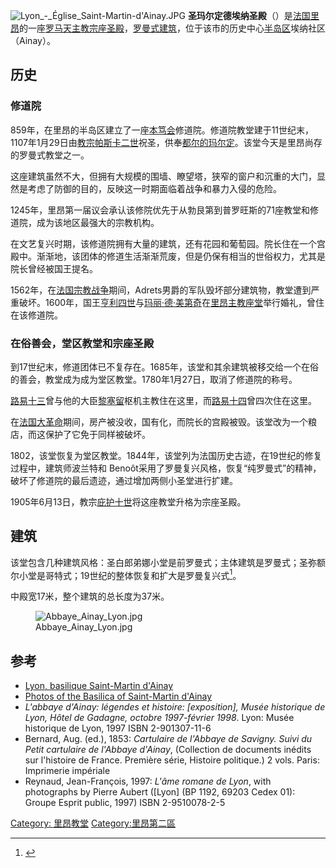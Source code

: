 [[Image:Lyon_-_Église_Saint-Martin-d'Ainay.JPG|thumb]]
'''圣玛尔定德埃纳圣殿'''（{{lang-fr|Basilique Saint-Martin d'Ainay}}）是[[法国|法国]][[里昂|里昂]]的一座[[罗马天主教|罗马天主教]][[宗座圣殿|宗座圣殿]]，[[罗曼式建筑|罗曼式建筑]]，位于该市的历史中心[[半岛_(里昂)|半岛区]]埃纳社区（Ainay）。

==历史==
===修道院===
859年，在里昂的半岛区建立了一座[[本笃会|本笃会]]修道院。修道院教堂建于11世纪末，1107年1月29日由[[教宗帕斯卡二世|教宗帕斯卡二世]]祝圣，供奉[[都尔的玛尔定|都尔的玛尔定]]。该堂今天是里昂尚存的罗曼式教堂之一。

这座建筑虽然不大，但拥有大规模的围墙、瞭望塔，狭窄的窗户和沉重的大门，显然是考虑了防御的目的，反映这一时期面临着战争和暴力入侵的危险。

1245年，里昂第一届议会承认该修院优先于从勃艮第到普罗旺斯的71座教堂和修道院，成为该地区最强大的宗教机构。

在文艺复兴时期，该修道院拥有大量的建筑，还有花园和葡萄园。院长住在一个宫殿中。渐渐地，该团体的修道生活渐渐荒废，但是仍保有相当的世俗权力，尤其是院长曾经被国王提名。

1562年，在[[法国宗教战争|法国宗教战争]]期间，Adrets男爵的军队毁坏部分建筑物，教堂遭到严重破坏。1600年，国王[[亨利四世|亨利四世]]与[[玛丽·德·美第奇|玛丽·德·美第奇]]在[[里昂主教座堂|里昂主教座堂]]举行婚礼，曾住在该修道院。

===在俗善会，堂区教堂和宗座圣殿===
到17世纪末，修道团体已不复存在。1685年，该堂和其余建筑被移交给一个在俗的善会，教堂成为成为堂区教堂。1780年1月27日，取消了修道院的称号。

[[路易十三|路易十三]]曾与他的大臣[[黎塞留|黎塞留]]枢机主教住在这里，而[[路易十四|路易十四]]曾四次住在这里。

在[[法国大革命|法国大革命]]期间，房产被没收，国有化，而院长的宫殿被毁。该堂改为一个粮店，而这保护了它免于同样被破坏。

1802，该堂恢复为堂区教堂。1844年，该堂列为法国历史古迹，在19世纪的修复过程中，建筑师波兰特和 Benoôt采用了罗曼复兴风格，恢复“纯罗曼式”的精神，破坏了修道院的最后遗迹，通过增加两侧小圣堂进行扩建。

1905年6月13日，教宗[[庇护十世|庇护十世]]将这座教堂升格为宗座圣殿。

==建筑==
该堂包含几种建筑风格：圣白郎弟娜小堂是前罗曼式；主体建筑是罗曼式；圣弥额尔小堂是哥特式；19世纪的整体恢复和扩大是罗曼复兴式<ref>{{Cite web |url=http://garennes.com/TPE-Roman/Plan.jpg |title=Plan of the basilica at Ainay |accessdate=2016-03-08 |archive-date=2007-10-10 |archive-url=https://web.archive.org/web/20071010004025/http://garennes.com/TPE-Roman/Plan.jpg |dead-url=no }}</ref>。

中殿宽17米，整个建筑的总长度为37米。

[[File:Abbaye_Ainay_Lyon.jpg|thumb]]

==参考==
{{reflist}}
* [http://notes.romanes.free.fr/images/rhone/lyon/ainay/photos.htm Lyon, basilique Saint-Martin d'Ainay]{{Wayback|url=http://notes.romanes.free.fr/images/rhone/lyon/ainay/photos.htm |date=20080218063901 }} {{fr icon}}
* [http://www.visitelyon.fr/eglises-cathedrales/saint-martin,ainay.php Photos of the Basilica of Saint-Martin d'Ainay]{{Wayback|url=http://www.visitelyon.fr/eglises-cathedrales/saint-martin,ainay.php |date=20160303190348 }} {{fr icon}}
* ''L'abbaye d'Ainay: légendes et histoire: [exposition], Musée historique de Lyon, Hôtel de Gadagne, octobre 1997-février 1998''. Lyon: Musée historique de Lyon, 1997 ISBN 2-901307-11-6
* Bernard, Aug. (ed.), 1853: ''Cartulaire de l'Abbaye de Savigny. Suivi du Petit cartulaire de l'Abbaye d'Ainay'', (Collection de documents inédits sur l'histoire de France. Première série, Histoire politique.)  2 vols. Paris: Imprimerie impériale
* Reynaud, Jean-François, 1997: ''L'âme romane de Lyon'', with photographs by Pierre Aubert ([Lyon] (BP 1192, 69203 Cedex 01): Groupe Esprit public, 1997) ISBN 2-9510078-2-5

{{coord|45.753712|4.827239|type:landmark|display=title}}
[[Category:_里昂教堂|Category: 里昂教堂]]
[[Category:里昂第二區|Category:里昂第二區]]